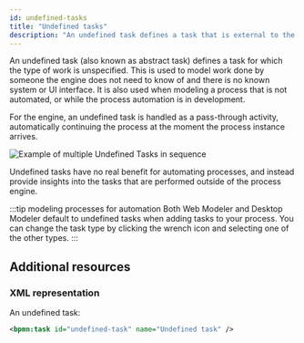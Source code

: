 ```yaml
---
id: undefined-tasks
title: "Undefined tasks"
description: "An undefined task defines a task that is external to the workflow engine."
---
```



An undefined task (also known as abstract task) defines a task for which the type of work is unspecified.
This is used to model work done by someone the engine does not need to know of and there is no known system or UI interface.
It is also used when modeling a process that is not automated, or while the process automation is in development.

For the engine, an undefined task is handled as a pass-through activity, automatically continuing the process at the moment the process instance arrives.

<img src={myImageUrl} alt="Example of multiple Undefined Tasks in sequence" />

Undefined tasks have no real benefit for automating processes, and instead provide insights into the tasks that are performed outside of the process engine.

:::tip modeling processes for automation
Both Web Modeler and Desktop Modeler default to undefined tasks when adding tasks to your process.
You can change the task type by clicking the wrench icon and selecting one of the other types.
:::

## Additional resources

### XML representation

An undefined task:

```xml
<bpmn:task id="undefined-task" name="Undefined task" />
```
